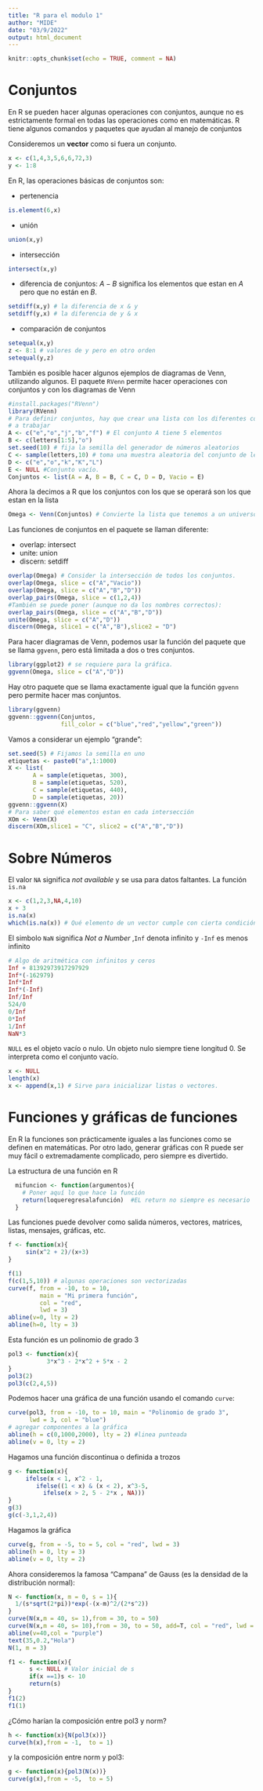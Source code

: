 ```yaml
---
title: "R para el modulo 1"
author: "MIDE"
date: "03/9/2022"
output: html_document
---
```


```r
knitr::opts_chunk$set(echo = TRUE, comment = NA)
```

# Conjuntos

En R se pueden hacer algunas operaciones con conjuntos, aunque no es estrictamente formal en todas las operaciones como en matemáticas. R tiene algunos comandos y paquetes que ayudan al manejo de conjuntos

Consideremos un **vector** como si fuera un conjunto.

```r
x <- c(1,4,3,5,6,6,72,3)
y <- 1:8
```

En R, las operaciones básicas de conjuntos son:

-   pertenencia

```r
is.element(6,x)
```

-   unión

```r
union(x,y)
```

-   intersección

```r
intersect(x,y)
```

-   diferencia de conjuntos: $A-B$ significa los elementos que estan en $A$ pero que no están en $B$.

```r
setdiff(x,y) # la diferencia de x & y
setdiff(y,x) # la diferencia de y & x
```

-   comparación de conjuntos

```r
setequal(x,y)
z <- 8:1 # valores de y pero en otro orden
setequal(y,z)
```

También es posible hacer algunos ejemplos de diagramas de Venn, utilizando algunos. El paquete `RVenn` permite hacer operaciones con conjuntos y con los diagramas de Venn

```r
#install.packages("RVenn") 
library(RVenn)
# Para definir conjuntos, hay que crear una lista con los diferentes conjuntos que se van
# a trabajar
A <- c("e","o","j","b","f") # El conjunto A tiene 5 elementos
B <- c(letters[1:5],"o")
set.seed(10) # fija la semilla del generador de números aleatorios
C <- sample(letters,10) # toma una muestra aleatoria del conjunto de letras de tamaño 10. 
D <- c("e","o","k","K","L")
E <- NULL #Conjunto vacío.
Conjuntos <- list(A = A, B = B, C = C, D = D, Vacio = E)
```

Ahora la decimos a R que los conjuntos con los que se operará son los que estan en la lista

```r
Omega <- Venn(Conjuntos) # Convierte la lista que tenemos a un universo de elementos.
```

Las funciones de conjuntos en el paquete se llaman diferente:

-   overlap: intersect
-   unite: union
-   discern: setdiff

```r
overlap(Omega) # Consider la intersección de todos los conjuntos. 
overlap(Omega, slice = c("A","Vacio"))
overlap(Omega, slice = c("A","B","D"))
overlap_pairs(Omega, slice = c(1,2,4)) 
#También se puede poner (aunque no da los nombres correctos): 
overlap_pairs(Omega, slice = c("A","B","D")) 
unite(Omega, slice = c("A","D"))
discern(Omega, slice1 = c("A","B"),slice2 = "D")
```

Para hacer diagramas de Venn, podemos usar la función del paquete que se llama `ggvenn`, pero está limitada a dos o tres conjuntos. 

```r
library(ggplot2) # se requiere para la gráfica. 
ggvenn(Omega, slice = c("A","D"))
```

Hay otro paquete que se llama exactamente igual que la función `ggvenn` pero permite hacer mas conjuntos. 

```r
library(ggvenn)
ggvenn::ggvenn(Conjuntos, 
               fill_color = c("blue","red","yellow","green"))
```

Vamos a considerar un ejemplo "grande":

```r
set.seed(5) # Fijamos la semilla en uno
etiquetas <- paste0("a",1:1000)
X <- list(
       A = sample(etiquetas, 300),
       B = sample(etiquetas, 520),
       C = sample(etiquetas, 440),
       D = sample(etiquetas, 20))
ggvenn::ggvenn(X)
# Para saber qué elementos estan en cada intersección
XOm <- Venn(X)  
discern(XOm,slice1 = "C", slice2 = c("A","B","D"))
```


# Sobre Números

El valor `NA` significa *not available* y se usa para datos faltantes. La función `is.na`

```r
x <- c(1,2,3,NA,4,10)
x + 3
is.na(x)
which(is.na(x)) # Qué elemento de un vector cumple con cierta condición. 
```

El simbolo `NaN` significa *Not a Number* ,`Inf` denota infinito y `-Inf` es menos infinito

```r
# Algo de aritmética con infinitos y ceros
Inf + 81392973917297929
Inf*(-162979)
Inf*Inf
Inf*(-Inf)
Inf/Inf
524/0
0/Inf
0*Inf
1/Inf
NaN*3
```

`NULL` es el objeto vacío o nulo. Un objeto nulo siempre tiene longitud 0. Se interpreta como el conjunto vacío. 

```r
x <- NULL
length(x)
x <- append(x,1) # Sirve para inicializar listas o vectores. 
```

# Funciones y gráficas de funciones

En R la funciones son prácticamente iguales a las funciones como se definen en matemáticas. Por otro lado, generar gráficas con R puede ser muy fácil o extremadamente complicado, pero siempre es divertido.

La estructura de una función en R

```r
  mifuncion <- function(argumentos){
    # Poner aquí lo que hace la función
    return(loqueregresalafunción)  #EL return no siempre es necesario
  }
```

Las funciones puede devolver como salida números, vectores, matrices, listas, mensajes, gráficas, etc.

```r
f <- function(x){
     sin(x^2 + 2)/(x+3)
}

f(1)
f(c(1,5,10)) # algunas operaciones son vectorizadas
curve(f, from = -10, to = 10,
         main = "Mi primera función",
         col = "red",
         lwd = 3)
abline(v=0, lty = 2)
abline(h=0, lty = 3)
```


Esta función es un polinomio de grado 3

```r
pol3 <- function(x){
           3*x^3 - 2*x^2 + 5*x - 2
}
pol3(2)
pol3(c(2,4,5))
```

Podemos hacer una gráfica de una función usando el comando `curve`:

```r
curve(pol3, from = -10, to = 10, main = "Polinomio de grado 3",
      lwd = 3, col = "blue")
# agregar componentes a la gráfica
abline(h = c(0,1000,2000), lty = 2) #linea punteada
abline(v = 0, lty = 2)
```

Hagamos una función discontinua o definida a trozos

```r
g <- function(x){
     ifelse(x < 1, x^2 - 1,
        ifelse((1 < x) & (x < 2), x^3-5,
          ifelse(x > 2, 5 - 2*x , NA)))
}
g(3)
g(c(-3,1,2,4))
```

Hagamos la gráfica

```r
curve(g, from = -5, to = 5, col = "red", lwd = 3)
abline(h = 0, lty = 3)
abline(v = 0, lty = 2)
```

Ahora consideremos la famosa "Campana" de Gauss (es la densidad de la distribución normal):

```r
N <- function(x, m = 0, s = 1){
  1/(s*sqrt(2*pi))*exp(-(x-m)^2/(2*s^2))
}
curve(N(x,m = 40, s= 1),from = 30, to = 50)
curve(N(x,m = 40, s= 10),from = 30, to = 50, add=T, col = "red", lwd = 4)
abline(v=40,col = "purple")
text(35,0.2,"Hola")
N(1, m = 3)
```

```r
f1 <- function(x){
      s <- NULL # Valor inicial de s
      if(x ==1)s <- 10
      return(s)
}
f1(2)
f1(1)
```


¿Cómo harían la composición entre pol3 y norm?

```r
h <- function(x){N(pol3(x))}
curve(h(x),from = -1,  to = 1)
```

y la composición entre norm y pol3:

```r
g <- function(x){pol3(N(x))}
curve(g(x),from = -5,  to = 5)
```
